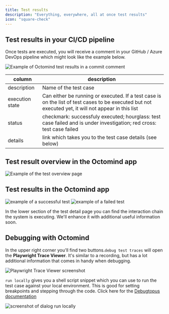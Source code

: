 ```yaml
---
title: Test results
description: "Everything, everywhere, all at once test results"
icon: "square-check"
---
```


## Test results in your CI/CD pipeline

Once tests are executed, you will receive a comment in your GitHub / Azure DevOps pipeline which might look like the example below.

<Frame caption="Example of Octomind test results in a commit comment, screenshot 06/2023">
  <img
    src="images/Octomind-test-results-commit-comments-GitHub-example.png"
    alt="Example of Octomind test results in a commit comment"
  />
</Frame>

| column          | description                                                                                                                                         |
| --------------- | --------------------------------------------------------------------------------------------------------------------------------------------------- |
| description     | Name of the test case                                                                                                                               |
| execution state | Can either be running or executed. If a test case is on the list of test cases to be executed but not executed yet, it will not appear in this list |
| status          | checkmark: successfuly executed; hourglass: test case failed and is under investigation; red cross: test case failed                                |
| details         | link which takes you to the test case details (see below)                                                                                           |

## Test result overview in the Octomind app

<img
  src="/images/test-overview-explained.png"
  alt="Example of the test overview page"
/>

## Test results in the Octomind app

<Frame caption="Test result page for a successful test case">
  <img
    src="/images/test-result-success.png"
    alt="example of a successful test"
  />
</Frame>

<Frame caption="Test result page for a failed test case">
  <img src="/images/test-result-failure.png" alt="example of a failed test" />
</Frame>

In the lower section of the test detail page you can find the interaction chain the system is executing. We'll enhance it with additional useful information soon.

## Debugging with Octomind

In the upper right corner you'll find two buttons.`debug test traces` will open the **Playwright Trace Viewer**. It's similar to a recording, but has a lot additional information that comes in handy when debugging.

<Frame caption="Use Playwright Trace Viewer within Octomind">
  <img
    src="images/screenshot-Playwright-Trace-Viewer.png"
    alt="Playwright Trace Viewer screenshot"
  />
</Frame>

`run locally` gives you a shell script snippet which you can use to run the test case against your local environment. This is good for setting breakpoints and stepping through the code. Click here for the [Debugtopus documentation](/debugtopus)

<Frame caption="Use Debugtopus to run code locally">
  <img
    src="images/screenshot-run-locally.png"
    alt="screenshot of dialog run locally"
  />
</Frame>
